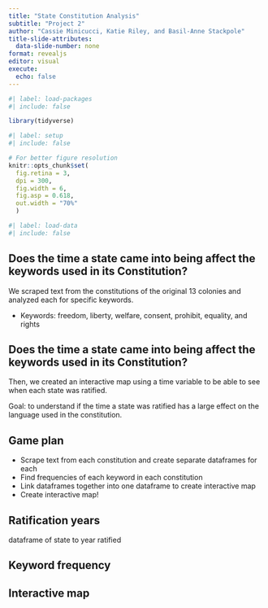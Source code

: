 ```yaml
---
title: "State Constitution Analysis"
subtitle: "Project 2"
author: "Cassie Minicucci, Katie Riley, and Basil-Anne Stackpole"
title-slide-attributes:
  data-slide-number: none
format: revealjs
editor: visual
execute:
  echo: false
---
```


```r
#| label: load-packages
#| include: false

library(tidyverse)
```

```r
#| label: setup
#| include: false

# For better figure resolution
knitr::opts_chunk$set(
  fig.retina = 3, 
  dpi = 300, 
  fig.width = 6, 
  fig.asp = 0.618, 
  out.width = "70%"
  )
```

```r
#| label: load-data
#| include: false
```

## Does the time a state came into being affect the keywords used in its Constitution?
We scraped text from the constitutions of the original 13 colonies and analyzed each for specific keywords.

* Keywords: freedom, liberty, welfare, consent, prohibit, equality, and rights

## Does the time a state came into being affect the keywords used in its Constitution?

Then, we created an interactive map using a time variable to be able to see when each state was ratified.

Goal: to understand if the time a state was ratified has a large effect on the language used in the constitution.

## Game plan
* Scrape text from each constitution and create separate dataframes for each
* Find frequencies of each keyword in each constitution
* Link dataframes together into one dataframe to create interactive map
* Create interactive map!

## Ratification years

dataframe of state to year ratified



## Keyword frequency



## Interactive map









